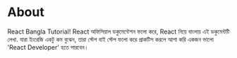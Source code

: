 
# About

React Bangla Tutorial! React অফিসিয়াল ডকুমেন্টেশন ফলো করে, React নিয়ে বাংলায় এই ডকুমেন্টটি লেখা. যারা ইংরেজি একটু কম বুঝেন, তারা স্টেপ বাই স্টেপ ফলো করে প্রাকটিস করলে আশা করি একজন ভালো 'React Developer' হতে পারবেন।

<Donate />
